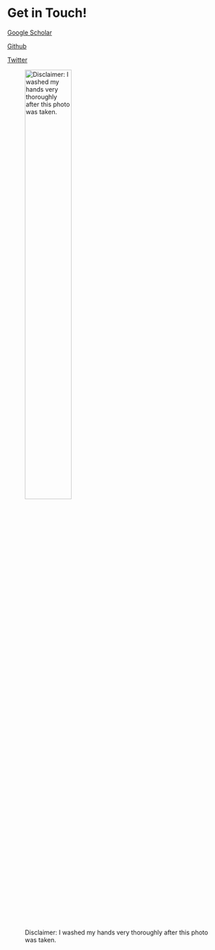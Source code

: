 # Get in Touch! {-}
[Google Scholar](https://scholar.google.com/citations?user=APx31pQAAAAJ&hl=en&inst=15365353816232672843)

[Github](https://github.com/natalie0lson)

[Twitter](https://x.com/NatalieOlsonMPH)

![Disclaimer: I washed my hands very thoroughly after this photo was taken.](chicken2.jpeg){width=50%}

